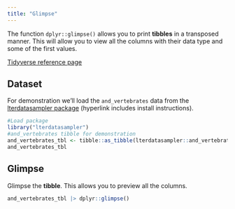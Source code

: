 ```yaml
---
title: "Glimpse"
---
```


The function `dplyr::glimpse()` allows you to print __tibbles__ in a transposed manner.
This will allow you to view all the columns with their data type and some of the first values.

[Tidyverse reference page](https://dplyr.tidyverse.org//reference/glimpse.html)

## Dataset

For demonstration we'll load the `and_vertebrates` data from the [lterdatasampler package](/datasets/lterdatasampler.qmd) (hyperlink includes install instructions).

```r
#Load package
library("lterdatasampler")
#and_vertebrates tibble for demonstration
and_vertebrates_tbl <- tibble::as_tibble(lterdatasampler::and_vertebrates)
and_vertebrates_tbl
```

## Glimpse

Glimpse the __tibble__.
This allows you to preview all the columns.

```r
and_vertebrates_tbl |> dplyr::glimpse()
```

